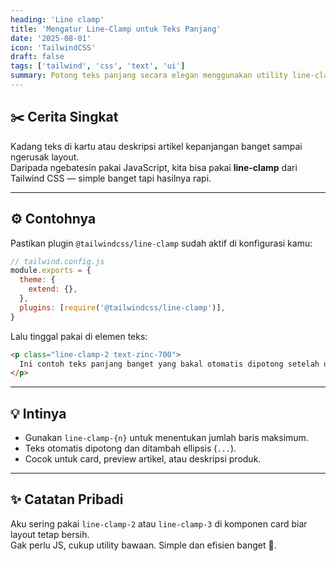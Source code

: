 ```yaml
---
heading: 'Line clamp'
title: 'Mengatur Line-Clamp untuk Teks Panjang'
date: '2025-08-01'
icon: 'TailwindCSS'
draft: false
tags: ['tailwind', 'css', 'text', 'ui']
summary: Potong teks panjang secara elegan menggunakan utility line-clamp bawaan Tailwind CSS.
---
```


## ✂️ Cerita Singkat

Kadang teks di kartu atau deskripsi artikel kepanjangan banget sampai ngerusak layout.  
Daripada ngebatesin pakai JavaScript, kita bisa pakai **line-clamp** dari Tailwind CSS — simple banget tapi hasilnya rapi.

---

## ⚙️ Contohnya

Pastikan plugin `@tailwindcss/line-clamp` sudah aktif di konfigurasi kamu:

```js
// tailwind.config.js
module.exports = {
  theme: {
    extend: {},
  },
  plugins: [require('@tailwindcss/line-clamp')],
}
```

Lalu tinggal pakai di elemen teks:

```html
<p class="line-clamp-2 text-zinc-700">
  Ini contoh teks panjang banget yang bakal otomatis dipotong setelah dua baris.
</p>
```

---

## 💡 Intinya

- Gunakan `line-clamp-{n}` untuk menentukan jumlah baris maksimum.  
- Teks otomatis dipotong dan ditambah ellipsis (`...`).  
- Cocok untuk card, preview artikel, atau deskripsi produk.

---

## ✨ Catatan Pribadi

Aku sering pakai `line-clamp-2` atau `line-clamp-3` di komponen card biar layout tetap bersih.  
Gak perlu JS, cukup utility bawaan. Simple dan efisien banget 💨.

